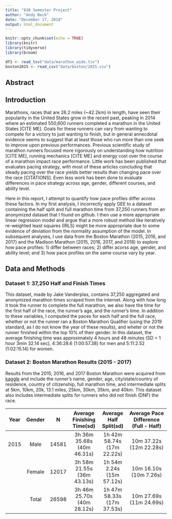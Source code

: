 ```yaml
---
title: "830 Semester Project"
author: "Andy Beck"
date: "December 17, 2018"
output: html_document
---
```


```r
knitr::opts_chunk$set(echo = TRUE)
library(knitr)
library(tidyverse)
library(broom)

df1 <- read_tsv("data/marathon_wide.tsv")
boston2015 <- read_csv("data/boston/2015.csv") 
```

## Abstract

## Introduction

Marathons, races that are 26.2 miles (~42.2km) in length, have seen their popularity in the United States grow in the recent past, peaking in 2014 where an estimated 550,600 runners completed a marathon in the United States [CITE ME]. Goals for these runners can vary from wanting to compete for a victory to just wanting to finish, but in general annecdotal evidence seems to suggest that at least those who run more than one seek to improve upon previous performances. Previous scientific study of marathon runners focused more rigorously on understanding how nutrition [CITE ME], running mechanics [CITE ME] and energy cost over the course of a marathon impact race performance. Little work has been published that evaluates pacing strategy, with most of these articles concluding that steady pacing over the race yields better results than changing pace over the race [CITATIONS]. Even less work has been done to evaluate differences in pace strategy across age, gender, different courses, and ability level.

Here in this report, I attempt to quantify how pace profiles differ across these factors. In my first analysis, I incorrectly apply GEE to a dataset containing the half split and full marathon time from 37,250 runners from an anonymized dataset that I found on github. I then use a more appropriate linear regression model and argue that a more robust method like iteratively re-weighted least squares (IRLS) might be more appropriate due to some evidence of deviation from the normality assumption of the model. In subsequent analyses, I use data from the Boston Marathon (2015, 2016, and 2017) and the Madison Marathon (2015, 2016, 2017, and 2018) to explore how pace profiles: 1) differ between races; 2) differ acorss age, gender, and ability level; and 3) how pace profiles on the same course vary by year.

## Data and Methods

### Dataset 1: 37,250 Half and Finish Times

This dataset, made by Jake Vanderplas, contains 37,250 aggregated and anonymized marathon times scraped from the internet. Along with how long it took the runner to complete the full marathon, we also have the time for the first half of the race, the runner's age, and the runner's time. In addition to these variables, I computed the paces for each half and the full race, whether or not the runner ran a Boston Marathon Qualifier (using the 2019 standard, as I do not know the year of these results), and wheter or not the runner finished within the top 10% of their gender. In this dataset, the average finishing time was approximately 4 hours and 48 minutes (SD = 1 hour 3min 32.14 sec), 4:36:28.6 (1:00:57.38) for men and 5:11:2.52 (1:02:15.14) for women.

### Dataset 2: Boston Marathon Results (2015 - 2017)

Results from the 2015, 2016, and 2017 Boston Marathon were acquired from [kaggle](https://www.kaggle.com/rojour/boston-results) and include the runner's name, gender, age, city/state/country of residence, country of citizenship, full marathon time, and intermediate splits at 5km, 10km, 20k, 13.1 miles, 25km, 30km, 35km, and 40km. This dataset also includes intermediate splits for runners who did not finish (DNF) the race.

|Year|Gender|N|Average Finishing Time(sd)|Average Half Split(sd)|Average Pace Difference (Full - Half)|
|:--:|:----:|:-:|:------------------:|:----------------:|:-----------------------------------:|
|2015|Male|14581|3h 36m 35.68s (40m 46.31s)|1h 42m 58.74s (17m 22.22s)|10m 37.22s (12m 22.28s)|
||Female|12017|3h 58m 21.55s (36m 43.13s)|1h 54m 2.24s (15m 57.12s)|10m 16.10s (10m 7.26s)|
||Total|26598|3h 46m 25.70s (40m 28.12s)|1h 47m 58.33s (17m 37.53s)|10m 27.69s (11m 24.69s)|